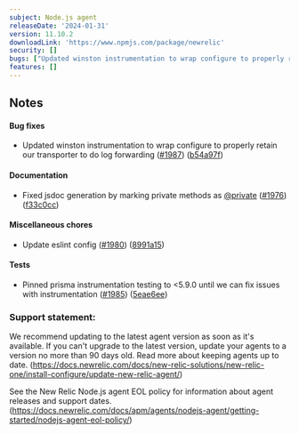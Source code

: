 ```yaml
---
subject: Node.js agent
releaseDate: '2024-01-31'
version: 11.10.2
downloadLink: 'https://www.npmjs.com/package/newrelic'
security: []
bugs: ["Updated winston instrumentation to wrap configure to properly retain our transporter to do log forwarding"]
features: []
---
```


## Notes

#### Bug fixes

* Updated winston instrumentation to wrap configure to properly retain our transporter to do log forwarding ([#1987](https://github.com/newrelic/node-newrelic/pull/1987)) ([b54a97f](https://github.com/newrelic/node-newrelic/commit/b54a97fc1be26a562e1fa5b80428d103d25cfdf9))

#### Documentation

* Fixed jsdoc generation by marking private methods as [@private](https://github.com/private) ([#1976](https://github.com/newrelic/node-newrelic/pull/1976)) ([f33c0cc](https://github.com/newrelic/node-newrelic/commit/f33c0cc0764747b808d4b9c1ab8cfbfdd41f2269))

#### Miscellaneous chores

* Update eslint config ([#1980](https://github.com/newrelic/node-newrelic/pull/1980)) ([8991a15](https://github.com/newrelic/node-newrelic/commit/8991a150078a54ae0988a1c9d3a192b9d165d614))

#### Tests

* Pinned prisma instrumentation testing to <5.9.0 until we can fix issues with instrumentation ([#1985](https://github.com/newrelic/node-newrelic/pull/1985)) ([5eae6ee](https://github.com/newrelic/node-newrelic/commit/5eae6ee3c4b3bd7bded3143a811461d67c4b8a3d))


### Support statement:

We recommend updating to the latest agent version as soon as it's available. If you can't upgrade to the latest version, update your agents to a version no more than 90 days old. Read more about keeping agents up to date. (https://docs.newrelic.com/docs/new-relic-solutions/new-relic-one/install-configure/update-new-relic-agent/)

See the New Relic Node.js agent EOL policy for information about agent releases and support dates. (https://docs.newrelic.com/docs/apm/agents/nodejs-agent/getting-started/nodejs-agent-eol-policy/)